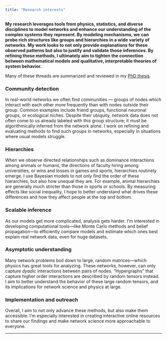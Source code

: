 ```yaml
---
title: "Research interests"
---
```


**My research leverages tools from physics, statistics, and diverse disciplines to model networks and enhance our understanding of the complex systems they represent. By modeling mechanisms, we can probe rich structures like groups and hierarchies in a wide variety of networks. My work looks to not only provide explanations for these observed patterns but also to justify and validate those inferences. By refining these methods, I ultimately aim to tighten the connection between mathematical models and qualitative, interpretable theories of system behavior.**

Many of these threads are summarized and reviewed in my [PhD thesis](assets/pdf/Thesis.pdf).

### Community detection  
In real-world networks we often find communities — groups of nodes which interact with each other more frequently than with nodes outside their group. Common examples include friend groups, functional neuronal groups, or ecological niches. Despite their ubiquity, network data does not often come to us already labeled with this group structure; it must be algorithmically inferred from the network alone. I work on refining and evaluating methods to find such groups in networks, especially in situations where usual models struggle.

### Hierarchies  
When we observe directed relationships such as dominance interactions among animals or humans, the directions of faculty hiring among universities, or wins and losses in games and sports, hierarchies routinely emerge. I use Bayesian models to not only find the order of these hierarchies, but also how unequal they are. For example, animal hierarchies are generally much stricter than those in sports or schools. By measuring effects like social inequality, I hope to better understand what drives these differences and how they affect people at the top and bottom.

### Scalable inference  
As our models get more complicated, analysis gets harder. I'm interested in developing computational tools—like Monte Carlo methods and belief propagation—to efficiently compare models and estimate which ones best explain real network data, even for huge datasets.

### Asymptotic understanding  
Many network problems boil down to large, random matrices—which physics has great tools for analyzing. These networks, however, can only capture *dyadic* interactions between pairs of nodes. "Hypergraphs" that capture higher order interactions are described by random tensors instead. I aim to better understand the behavior of these large random tensors, and its implications for network science and physics at large.

### Implementation and outreach
Overall, I aim to not only advance these methods, but also make them accessible. I’m especially interested in creating interactive online resources to share our findings and make network science more approachable to everyone. 

---